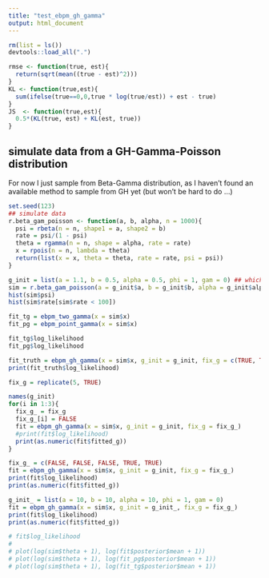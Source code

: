 ```yaml
---
title: "test_ebpm_gh_gamma"
output: html_document
---
```


```r
rm(list = ls())
devtools::load_all(".")

rmse <- function(true, est){
  return(sqrt(mean((true - est)^2)))
}
KL <- function(true,est){
  sum(ifelse(true==0,0,true * log(true/est)) + est - true)
}
JS  <- function(true,est){
  0.5*(KL(true, est) + KL(est, true))
}
```

## simulate data from a GH-Gamma-Poisson distribution
For now I just sample from Beta-Gamma distribution, as I haven't found an available method to sample from GH yet (but won't be hard to do ...) 
```r
set.seed(123)
## simulate data
r.beta_gam_poisson <- function(a, b, alpha, n = 1000){
  psi = rbeta(n = n, shape1 = a, shape2 = b)
  rate = psi/(1 - psi)
  theta = rgamma(n = n, shape = alpha, rate = rate)
  x = rpois(n = n, lambda = theta)
  return(list(x = x, theta = theta, rate = rate, psi = psi))
}

g_init = list(a = 1.1, b = 0.5, alpha = 0.5, phi = 1, gam = 0) ## which is essentially beta-gamma-poisson
sim = r.beta_gam_poisson(a = g_init$a, b = g_init$b, alpha = g_init$alpha)
hist(sim$psi)
hist(sim$rate[sim$rate < 100])
```


```r
fit_tg = ebpm_two_gamma(x = sim$x)
fit_pg = ebpm_point_gamma(x = sim$x)

fit_tg$log_likelihood
fit_pg$log_likelihood

```


```r
fit_truth = ebpm_gh_gamma(x = sim$x, g_init = g_init, fix_g = c(TRUE, TRUE, TRUE, TRUE, TRUE))
print(fit_truth$log_likelihood)

fix_g = replicate(5, TRUE)

names(g_init)
for(i in 1:3){
  fix_g_ = fix_g
  fix_g_[i] = FALSE
  fit = ebpm_gh_gamma(x = sim$x, g_init = g_init, fix_g = fix_g_)
  #print(fit$log_likelihood)
  print(as.numeric(fit$fitted_g))
}

fix_g_ = c(FALSE, FALSE, FALSE, TRUE, TRUE)
fit = ebpm_gh_gamma(x = sim$x, g_init = g_init, fix_g = fix_g_)
print(fit$log_likelihood)
print(as.numeric(fit$fitted_g))

g_init_ = list(a = 10, b = 10, alpha = 10, phi = 1, gam = 0)
fit = ebpm_gh_gamma(x = sim$x, g_init = g_init_, fix_g = fix_g_)
print(fit$log_likelihood)
print(as.numeric(fit$fitted_g))

# fit$log_likelihood
# 
# plot(log(sim$theta + 1), log(fit$posterior$mean + 1))
# plot(log(sim$theta + 1), log(fit_pg$posterior$mean + 1))
# plot(log(sim$theta + 1), log(fit_tg$posterior$mean + 1))

```

